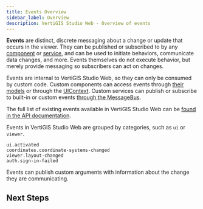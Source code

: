 ```yaml
---
title: Events Overview
sidebar_label: Overview
description: VertiGIS Studio Web - Overview of events
---
```



**Events** are distinct, discrete messaging about a change or update that occurs in the viewer. They can be published or subscribed to by any [component](sdk-components-overview.mdx) or [service](sdk-services-overview.mdx), and can be used to initiate behaviors, communicate data changes, and more. Events themselves do not execute behavior, but merely provide messaging so subscribers can act on changes.

Events are internal to VertiGIS Studio Web, so they can only be consumed by custom code. Custom components can access events through [their models](sdk-events-reference.mdx#component-models-1) or through the [UIContext](sdk-components-ui-context.mdx). Custom services can publish or subscribe to built-in or custom events [through the MessageBus](sdk-events-reference.mdx#services-1).

The full list of existing events available in VertiGIS Studio Web can be [found in the API documentation](api-commands-operations-events.mdx#events).

Events in VertiGIS Studio Web are grouped by categories, such as `ui` or `viewer`.

```
ui.activated
coordinates.coordinate-systems-changed
viewer.layout-changed
auth.sign-in-failed
```

Events can publish custom arguments with information about the change they are communicating.

## Next Steps

<UseCaseContainer>
    <UseCaseCard
        title="Subscribing to Existing Events"
        description="Learn how to subscribe to an existing event"
        link={useBaseUrl("docs/web/tutorial-events-subscribe")}
    />
    <UseCaseCard
        title="Events API"
        description="Check out the full list of Events available in VertiGIS Studio Web"
        link={useBaseUrl(
            "docs/web/api-commands-operations-events#events"
        )}
    />
    <UseCaseCard
        title="Implementing Custom Events"
        description="Learn how to implement a custom Event."
        link={useBaseUrl(
            "docs/web/sdk-events-reference#creating-custom-events"
        )}
    />
</UseCaseContainer>
